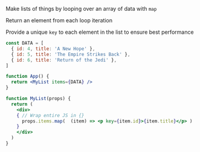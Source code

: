 Make lists of things by looping over an array of data with `map`

Return an element from each loop iteration

Provide a unique `key` to each element in the list to ensure best performance

```jsx
const DATA = [
  { id: 4, title: 'A New Hope' },
  { id: 5, title: 'The Empire Strikes Back' },
  { id: 6, title: 'Return of the Jedi' },
]

function App() {
  return <MyList items={DATA} />
}

function MyList(props) {
  return (
    <div>
    { // Wrap entire JS in {} 
      props.items.map(  (item) => <p key={item.id}>{item.title}</p> )
    }
    </div>
  )
}
```